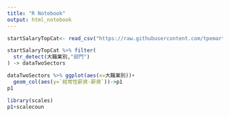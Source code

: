 ```yaml
---
title: "R Notebook"
output: html_notebook
---
```

```r
startSalaryTopCat<- read_csv("https://raw.githubusercontent.com/tpemartin/github-data/master/startSalaryTopCat.csv")

startSalaryTopCat %>% filter(
  str_detect(大職業別,"部門")
) -> dataTwoSectors
```

```r
dataTwoSectors %>% ggplot(aes(x=大職業別))+
  geom_col(aes(y=`經常性薪資-薪資`))->p1
p1
```
```r
library(scales)
p1+scalecoun
```

